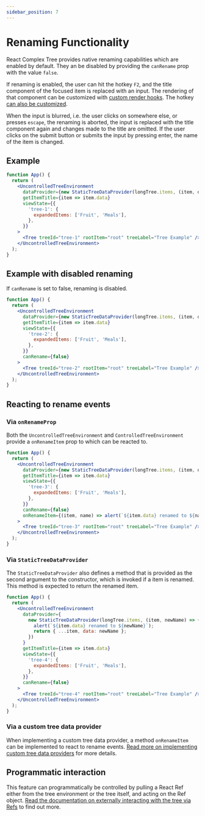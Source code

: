 ```yaml
---
sidebar_position: 7
---
```


# Renaming Functionality

React Complex Tree provides native renaming capabilities which are enabled by default. They an be disabled
by providing the `canRename` prop with the value `false`.

If renaming is enabled, the user can hit the hotkey `F2`, and the title component of the focused item
is replaced with an input. The rendering of that component can be customized with
[custom render hooks](/docs/guides/rendering). The hotkey [can also be customized](/docs/guides/keyboard).

When the input is blurred, i.e. the user clicks on somewhere else, or presses `escape`, the renaming is aborted,
the input is replaced with the title component again and changes made to the title are omitted. If the user clicks
on the submit button or submits the input by pressing enter, the name of the item is changed.

## Example

```jsx live
function App() {
  return (
    <UncontrolledTreeEnvironment
      dataProvider={new StaticTreeDataProvider(longTree.items, (item, data) => ({ ...item, data }))}
      getItemTitle={item => item.data}
      viewState={{
        'tree-1': {
          expandedItems: ['Fruit', 'Meals'],
        },
      }}
    >
      <Tree treeId="tree-1" rootItem="root" treeLabel="Tree Example" />
    </UncontrolledTreeEnvironment>
  );
}
```

## Example with disabled renaming

If `canRename` is set to false, renaming is disabled.

```jsx live
function App() {
  return (
    <UncontrolledTreeEnvironment
      dataProvider={new StaticTreeDataProvider(longTree.items, (item, data) => ({ ...item, data }))}
      getItemTitle={item => item.data}
      viewState={{
        'tree-2': {
          expandedItems: ['Fruit', 'Meals'],
        },
      }}
      canRename={false}
    >
      <Tree treeId="tree-2" rootItem="root" treeLabel="Tree Example" />
    </UncontrolledTreeEnvironment>
  );
}
```

## Reacting to rename events

### Via `onRenameProp`

Both the `UncontrolledTreeEnvironment` and `ControlledTreeEnvironment` provide a `onRenameItem` prop
to which can be reacted to.

```jsx live
function App() {
  return (
    <UncontrolledTreeEnvironment
      dataProvider={new StaticTreeDataProvider(longTree.items, (item, data) => ({ ...item, data }))}
      getItemTitle={item => item.data}
      viewState={{
        'tree-3': {
          expandedItems: ['Fruit', 'Meals'],
        },
      }}
      canRename={false}
      onRenameItem={(item, name) => alert(`${item.data} renamed to ${name}`)}
    >
      <Tree treeId="tree-3" rootItem="root" treeLabel="Tree Example" />
    </UncontrolledTreeEnvironment>
  );
}
```

### Via `StaticTreeDataProvider`

The `StaticTreeDataProvider` also defines a method that is provided as the second argument to the constructor,
which is invoked if a item is renamed. This method is expected to return the renamed item.

```jsx live
function App() {
  return (
    <UncontrolledTreeEnvironment
      dataProvider={
        new StaticTreeDataProvider(longTree.items, (item, newName) => {
          alert(`${item.data} renamed to ${newName}`);
          return { ...item, data: newName };
        })
      }
      getItemTitle={item => item.data}
      viewState={{
        'tree-4': {
          expandedItems: ['Fruit', 'Meals'],
        },
      }}
      canRename={false}
    >
      <Tree treeId="tree-4" rootItem="root" treeLabel="Tree Example" />
    </UncontrolledTreeEnvironment>
  );
}
```

### Via a custom tree data provider

When implementing a custom tree data provider, a method `onRenameItem` can be implemented to react to rename
events. [Read more on implementing custom tree data providers](/docs/guides/custom-data-provider)
for more details.

## Programmatic interaction

This feature can programmatically be controlled by pulling a React Ref either from the tree environment
or the tree itself, and acting on the Ref object. [Read the documentation on externally interacting
with the tree via Refs](/docs/guides/refs) to find out more.
